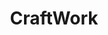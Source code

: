 ---
title: CraftWork 
slug: craftwork
site: CraftWork
show: ./images/show.png
siteUrl: https://gumroad.com/a/214594675
description: High-quality digital resources which make your design workflow faster and easier.
tags: [paid]
rating: 16
---